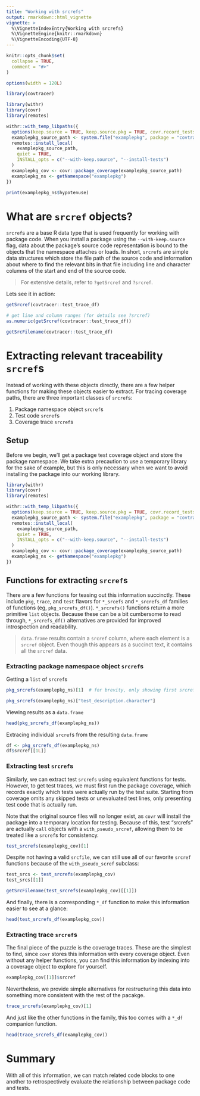```yaml
---
title: "Working with srcrefs"
output: rmarkdown::html_vignette
vignette: >
  %\VignetteIndexEntry{Working with srcrefs}
  %\VignetteEngine{knitr::rmarkdown}
  %\VignetteEncoding{UTF-8}
---
```


```r
knitr::opts_chunk$set(
  collapse = TRUE,
  comment = "#>"
)

options(width = 120L)
```

```r
library(covtracer)
```

```r
library(withr)
library(covr)
library(remotes)

withr::with_temp_libpaths({
  options(keep.source = TRUE, keep.source.pkg = TRUE, covr.record_tests = TRUE)
  examplepkg_source_path <- system.file("examplepkg", package = "covtracer")
  remotes::install_local(
    examplepkg_source_path,
    quiet = TRUE,
    INSTALL_opts = c("--with-keep.source", "--install-tests")
  )
  examplepkg_cov <- covr::package_coverage(examplepkg_source_path)
  examplepkg_ns <- getNamespace("examplepkg")
})
```

```r
print(examplepkg_ns$hypotenuse)
```

# What are `srcref` objects?

`srcref`s are a base R data type that is used frequently for working with
package code. When you install a package using the `--with-keep.source` flag,
data about the package's source code representation is bound to the objects that
the namespace attaches or loads. In short, `srcref`s are simple data structures
which store the file path of the source code and information about where to find
the relevant bits in that file including line and character columns of the start
and end of the source code.

> For extensive details, refer to `?getSrcref` and `?srcref`.

Lets see it in action:

```r
getSrcref(covtracer::test_trace_df)
```

```r
# get line and column ranges (for details see ?srcref)
as.numeric(getSrcref(covtracer::test_trace_df))
```

```r
getSrcFilename(covtracer::test_trace_df)
```

# Extracting relevant traceability `srcref`s

Instead of working with these objects directly, there are a few helper functions
for making these objects easier to extract. For tracing coverage paths, there
are three important classes of `srcref`s:

1. Package namespace object `srcref`s
1. Test code `srcref`s
1. Coverage trace `srcref`s

## Setup

Before we begin, we'll get a package test coverage object and store the package
namespace. We take extra precaution to use a temporary library for the sake of
example, but this is only necessary when we want to avoid installing the package
into our working library.

```r
library(withr)
library(covr)
library(remotes)

withr::with_temp_libpaths({
  options(keep.source = TRUE, keep.source.pkg = TRUE, covr.record_tests = TRUE)
  examplepkg_source_path <- system.file("examplepkg", package = "covtracer")
  remotes::install_local(
    examplepkg_source_path,
    quiet = TRUE,
    INSTALL_opts = c("--with-keep.source", "--install-tests")
  )
  examplepkg_cov <- covr::package_coverage(examplepkg_source_path)
  examplepkg_ns <- getNamespace("examplepkg")
})
```

## Functions for extracting `srcref`s

There are a few functions for teasing out this information succinctly. These
include `pkg`, `trace`, and `test` flavors for `*_srcefs` and `*_srcrefs_df`
families of functions (eg, `pkg_srcrefs_df()`). `*_srcrefs()` functions return a
more primitive `list` objects. Because these can be a bit cumbersome to read
through, `*_srcrefs_df()` alternatives are provided for improved introspection
and readability.

> `data.frame` results contain a `srcref` column, where each element is a
> `srcref` object. Even though this appears as a succinct text, it contains all
> the `srcref` data.

### Extracting package namespace object `srcref`s

Getting a `list` of `srcref`s

```r
pkg_srcrefs(examplepkg_ns)[1]  # for brevity, only showing first srcref
```

```r
pkg_srcrefs(examplepkg_ns)["test_description.character"]
```

Viewing results as a `data.frame`

```r
head(pkg_srcrefs_df(examplepkg_ns))
```

Extracing individual `srcref`s from the resulting `data.frame`

```r
df <- pkg_srcrefs_df(examplepkg_ns)
df$srcref[[1L]]
```

### Extracting test `srcref`s

Similarly, we can extract test `srcrefs` using equivalent functions for tests.
However, to get test traces, we must first run the package coverage, which
records exactly which tests were actually run by the test suite. Starting from
coverage omits any skipped tests or unevaluated test lines, only presenting test
code that is actually run.

Note that the original source files will no longer exist, as `covr` will install
the package into a temporary location for testing. Because of this, test
"srcrefs" are actually `call` objects with a `with_pseudo_srcref`, allowing them
to be treated like a `srcref`s for consistency.

```r
test_srcrefs(examplepkg_cov)[1]
```

Despite not having a valid `srcfile`, we can still use all of our favorite
`srcref` functions because of the `with_pseudo_scref` subclass:

```r
test_srcs <- test_srcrefs(examplepkg_cov)
test_srcs[[1]]
```

```r
getSrcFilename(test_srcrefs(examplepkg_cov)[[1]])
```

And finally, there is a corresponding `*_df` function to make this information
easier to see at a glance:

```r
head(test_srcrefs_df(examplepkg_cov))
```

### Extracting trace `srcref`s

The final piece of the puzzle is the coverage traces. These are the simplest to
find, since `covr` stores this information with every coverage object. Even
without any helper functions, you can find this information by indexing into a
coverage object to explore for yourself.

```r
examplepkg_cov[[1]]$srcref
```

Nevertheless, we provide simple alternatives for restructuring this data into
something more consistent with the rest of the pacakge.

```r
trace_srcrefs(examplepkg_cov)[1]
```

And just like the other functions in the family, this too comes with a `*_df`
companion function.

```r
head(trace_srcrefs_df(examplepkg_cov))
```

# Summary

With all of this information, we can match related code blocks to one another to
retrospectively evaluate the relationship between package code and tests.

